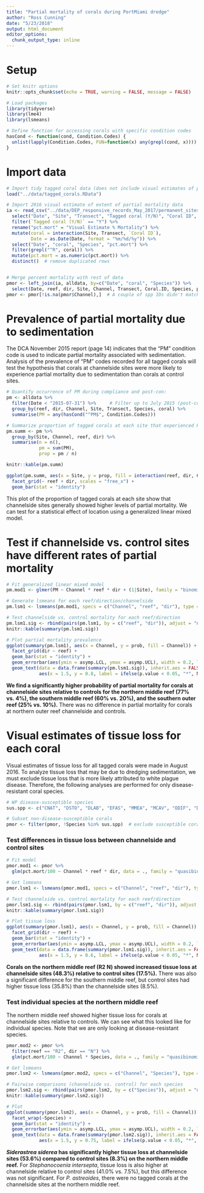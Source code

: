 ```yaml
---
title: "Partial mortality of corals during PortMiami dredge"
author: "Ross Cunning"
date: "5/23/2018"
output: html_document
editor_options: 
  chunk_output_type: inline
---
```


# Setup
```r
# Set knitr options
knitr::opts_chunk$set(echo = TRUE, warning = FALSE, message = FALSE)
```

```r
# Load packages
library(tidyverse)
library(lme4)
library(lsmeans)

# Define function for accessing corals with specific condition codes
hasCond <- function(cond, Condition.Codes) {
  unlist(lapply(Condition.Codes, FUN=function(x) any(grepl(cond, x))))
}
```

# Import data
```r
# Import tidy tagged coral data (does not include visual estimates of partial mortality extent)
load("../data/tagged_corals.RData")

# Import 2016 visual estimate of extent of partial mortality data
ia <- read_csv("../data/DEP_responsive_records_May_2017/permanent_sites_impact_assessment_corals_2016_CSI_QAQC.csv", skip=1) %>%
  select("Date", "Site", "Transect", "Tagged coral (Y/N)", "Coral ID", "Species", "Visual Estimate % Mortality") %>%
  filter(`Tagged coral (Y/N)` == "Y") %>%
  rename("pct.mort" = "Visual Estimate % Mortality") %>%
  mutate(coral = interaction(Site, Transect, `Coral ID`),
         Date = as.Date(Date, format = "%m/%d/%y")) %>%
  select("Date", "coral", "Species", "pct.mort") %>%
  filter(grepl("^R", coral)) %>%
  mutate(pct.mort = as.numeric(pct.mort)) %>%
  distinct()  # remove duplicated rows


# Merge percent mortality with rest of data
pmor <- left_join(ia, alldata, by=c("Date", "coral", "Species")) %>%
  select(Date, reef, dir, Site, Channel, Transect, Coral.ID, Species, pct.mort, coral)
pmor <- pmor[!is.na(pmor$Channel),]  # A couple of spp IDs didn't match (data entry error?), so other columns did not merge. omit these rows.
```

# Prevalence of partial mortality due to sedimentation

The DCA November 2015 report (page 14) indicates that the "PM" condition code is used to indicate partial mortality associated with sedimentation. Analysis of the prevalence of "PM" codes recorded for all tagged corals will test the hypothesis that corals at channelside sites were more likely to experience partial mortality due to sedimentation than corals at control sites.

```r
# Quantify occurrence of PM during compliance and post-con:
pm <- alldata %>%
  filter(Date < "2015-07-31") %>%     # Filter up to July 2015 (post-construction monitoring)
  group_by(reef, dir, Channel, Site, Transect, Species, coral) %>%
  summarise(PM = any(hasCond("^PM$", Condition.Codes)))

# Summarize proportion of tagged corals at each site that experienced PM
pm.summ <- pm %>%
  group_by(Site, Channel, reef, dir) %>%
  summarise(n = n(),
            pm = sum(PM),
            prop = pm / n)

knitr::kable(pm.summ)

ggplot(pm.summ, aes(x = Site, y = prop, fill = interaction(reef, dir, Channel))) +
  facet_grid(~ reef + dir, scales = "free_x") +
  geom_bar(stat = "identity")
```

This plot of the proportion of tagged corals at each site show that channelside sites generally showed higher levels of partial mortality. We can test for a statistical effect of location using a generalized linear mixed model.

# Test if channelside vs. control sites have different rates of partial mortality
```r
# Fit generalized linear mixed model
pm.mod1 <- glmer(PM ~ Channel * reef * dir + (1|Site), family = "binomial", data = pm)

# Generate lsmeans for each reef/direction/channelside
pm.lsm1 <- lsmeans(pm.mod1, specs = c("Channel", "reef", "dir"), type = "response")

# Test channelside vs. control mortality for each reef/direction
pm.lsm1.sig <- rbind(pairs(pm.lsm1, by = c("reef", "dir")), adjust = "none")
knitr::kable(summary(pm.lsm1.sig))

# Plot partial mortality prevalence
ggplot(summary(pm.lsm1), aes(x = Channel, y = prob, fill = Channel)) + 
  facet_grid(dir ~ reef) +
  geom_bar(stat = "identity") +
  geom_errorbar(aes(ymin = asymp.LCL, ymax = asymp.UCL), width = 0.2, lwd = 0.3) +
  geom_text(data = data.frame(summary(pm.lsm1.sig)), inherit.aes = FALSE,
            aes(x = 1.5, y = 0.8, label = ifelse(p.value < 0.05, "*", NA)), cex = 10)
```

**We find a significantly higher probability of partial mortality for corals at channelside sites relative to controls for the northern middle reef (77% vs. 4%), the southern middle reef (60% vs. 20%), and the southern outer reef (25% vs. 10%).**
There was no difference in partial mortality for corals at northern outer reef channelside and controls.

# Visual estimates of tissue loss for each coral

Visual estimates of tissue loss for all tagged corals were made in August 2016. To analyze tissue loss that may be due to dredging sedimentation, we must exclude tissue loss that is more likely attributed to white plague disease. Therefore, the following analyses are performed for only disease-resistant coral species.

```r
# WP disease-susceptible species
sus.spp <- c("CNAT", "DSTO", "DLAB", "EFAS", "MMEA", "MCAV", "ODIF", "DCLI", "DSTR", "SBOU")

# Subset non-disease-susceptible corals
pmor <- filter(pmor, !Species %in% sus.spp)  # exclude susceptible corals
```

### Test differences in tissue loss between channelside and control sites
```r
# Fit model
pmor.mod1 <- pmor %>%
  glm(pct.mort/100 ~ Channel * reef * dir, data = ., family = "quasibinomial")

# Get lsmeans
pmor.lsm1 <- lsmeans(pmor.mod1, specs = c("Channel", "reef", "dir"), type = "response")

# Test channelside vs. control mortality for each reef/direction
pmor.lsm1.sig <- rbind(pairs(pmor.lsm1, by = c("reef", "dir")), adjust = "none")
knitr::kable(summary(pmor.lsm1.sig))

# Plot tissue loss
ggplot(summary(pmor.lsm1), aes(x = Channel, y = prob, fill = Channel)) + 
  facet_grid(dir ~ reef) +
  geom_bar(stat = "identity") +
  geom_errorbar(aes(ymin = asymp.LCL, ymax = asymp.UCL), width = 0.2, lwd = 0.3) +
  geom_text(data = data.frame(summary(pmor.lsm1.sig)), inherit.aes = FALSE,
            aes(x = 1.5, y = 0.6, label = ifelse(p.value < 0.05, "*", NA)), cex = 10)
```

**Corals on the northern middle reef (R2 N) showed increased tissue loss at channelside sites (48.3%) relative to control sites (17.5%).**
There was also a significant difference for the southern middle reef, but control sites had higher tissue loss (35.8%) than the channelside sites (8.5%).

### Test individual species at the northern middle reef

The northern middle reef showed higher tissue loss for corals at channelside sites relative to controls. We can see what this looked like for individual species. Note that we are only looking at disease-resistant species.

```r
pmor.mod2 <- pmor %>%
  filter(reef == "R2", dir == "N") %>%
  glm(pct.mort/100 ~ Channel * Species, data = ., family = "quasibinomial")

# Get lsmeans
pmor.lsm2 <- lsmeans(pmor.mod2, specs = c("Channel", "Species"), type = "response")

# Pairwise comparisons (channelside vs. control) for each species
pmor.lsm2.sig <- rbind(pairs(pmor.lsm2, by = c("Species")), adjust = "none")
knitr::kable(summary(pmor.lsm2.sig))

# Plot
ggplot(summary(pmor.lsm2), aes(x = Channel, y = prob, fill = Channel)) + 
  facet_wrap(~Species) +
  geom_bar(stat = "identity") +
  geom_errorbar(aes(ymin = asymp.LCL, ymax = asymp.UCL), width = 0.2, lwd = 0.3) +
  geom_text(data = data.frame(summary(pmor.lsm2.sig)), inherit.aes = FALSE,
            aes(x = 1.5, y = 0.75, label = ifelse(p.value < 0.05, "*", NA)), cex = 10)
```

**_Siderastrea siderea_ has significantly higher tissue loss at channelside sites (53.6%) compared to control sites (8.3%) on the northern middle reef.**
For *Stephanocoenia intersepta*, tissue loss is also higher at channelside relative to control sites (41.0% vs. 7.5%), but this difference was not significant. For *P. astreoides*, there were no tagged corals at the channelside sites at the northern middle reef.

